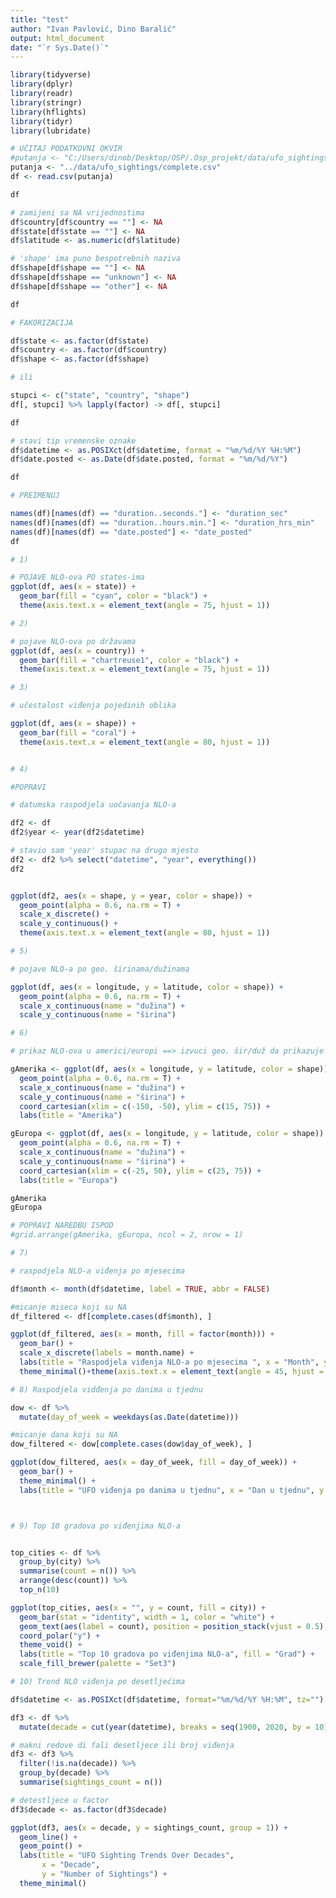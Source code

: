```yaml
---
title: "test"
author: "Ivan Pavlović, Dino Baralić"
output: html_document
date: "`r Sys.Date()`"
---
```


```r
library(tidyverse)
library(dplyr)
library(readr)
library(stringr)
library(hflights)
library(tidyr)
library(lubridate)
```

```r
# UČITAJ PODATKOVNI OKVIR
#putanja <- "C:/Users/dinob/Desktop/OSP/.Osp_projekt/data/ufo_sightings/complete.csv"
putanja <- "../data/ufo_sightings/complete.csv"
df <- read.csv(putanja)

df
```
```r

# zamijeni sa NA vrijednostima
df$country[df$country == ""] <- NA
df$state[df$state == ""] <- NA
df$latitude <- as.numeric(df$latitude)

# 'shape' ima puno bespotrebnih naziva
df$shape[df$shape == ""] <- NA
df$shape[df$shape == "unknown"] <- NA
df$shape[df$shape == "other"] <- NA

df

```



```r
# FAKORIZACIJA

df$state <- as.factor(df$state)
df$country <- as.factor(df$country)
df$shape <- as.factor(df$shape)

# ili

stupci <- c("state", "country", "shape")
df[, stupci] %>% lapply(factor) -> df[, stupci]

df

```

```r

# stavi tip vremenske oznake
df$datetime <- as.POSIXct(df$datetime, format = "%m/%d/%Y %H:%M")
df$date.posted <- as.Date(df$date.posted, format = "%m/%d/%Y")

df

```


```r
# PREIMENUJ

names(df)[names(df) == "duration..seconds."] <- "duration_sec"
names(df)[names(df) == "duration..hours.min."] <- "duration_hrs_min"
names(df)[names(df) == "date.posted"] <- "date_posted"
df

```

```r
# 1)

# POJAVE NLO-ova PO states-ima
ggplot(df, aes(x = state)) +
  geom_bar(fill = "cyan", color = "black") +
  theme(axis.text.x = element_text(angle = 75, hjust = 1))


```


```r
# 2)

# pojave NLO-ova po državama
ggplot(df, aes(x = country)) +
  geom_bar(fill = "chartreuse1", color = "black") +
  theme(axis.text.x = element_text(angle = 75, hjust = 1))

```


```r
# 3)

# učestalost viđenja pojedinih oblika

ggplot(df, aes(x = shape)) +
  geom_bar(fill = "coral") +
  theme(axis.text.x = element_text(angle = 80, hjust = 1))



```

```r
# 4)

#POPRAVI

# datumska raspodjela uočavanja NLO-a

df2 <- df
df2$year <- year(df2$datetime)

# stavio sam 'year' stupac na drugo mjesto
df2 <- df2 %>% select("datetime", "year", everything()) 
df2


ggplot(df2, aes(x = shape, y = year, color = shape)) +
  geom_point(alpha = 0.6, na.rm = T) +
  scale_x_discrete() +
  scale_y_continuous() +
  theme(axis.text.x = element_text(angle = 80, hjust = 1))


```


```r
# 5)

# pojave NLO-a po geo. širinama/dužinama

ggplot(df, aes(x = longitude, y = latitude, color = shape)) +
  geom_point(alpha = 0.6, na.rm = T) +
  scale_x_continuous(name = "dužina") +
  scale_y_continuous(name = "širina")

```


```r
# 6)

# prikaz NLO-ova u americi/europi ==> izvuci geo. šir/duž da prikazuje samo ameriku/europu

gAmerika <- ggplot(df, aes(x = longitude, y = latitude, color = shape)) +
  geom_point(alpha = 0.6, na.rm = T) +
  scale_x_continuous(name = "dužina") +
  scale_y_continuous(name = "širina") +
  coord_cartesian(xlim = c(-150, -50), ylim = c(15, 75)) +
  labs(title = "Amerika")

gEuropa <- ggplot(df, aes(x = longitude, y = latitude, color = shape)) +
  geom_point(alpha = 0.6, na.rm = T) +
  scale_x_continuous(name = "dužina") +
  scale_y_continuous(name = "širina") +
  coord_cartesian(xlim = c(-25, 50), ylim = c(25, 75)) +
  labs(title = "Europa")

gAmerika
gEuropa

# POPRAVI NAREDBU ISPOD
#grid.arrange(gAmerika, gEuropa, ncol = 2, nrow = 1)

```

```r
# 7)

# raspodjela NLO-a viđenja po mjesecima 

df$month <- month(df$datetime, label = TRUE, abbr = FALSE)

#micanje miseca koji su NA
df_filtered <- df[complete.cases(df$month), ]

ggplot(df_filtered, aes(x = month, fill = factor(month))) +
  geom_bar() +
  scale_x_discrete(labels = month.name) +  
  labs(title = "Raspodjela viđenja NLO-a po mjesecima ", x = "Month", y = "Count") +
  theme_minimal()+theme(axis.text.x = element_text(angle = 45, hjust = 1))


```




```r
# 8) Raspodjela vidđenja po danima u tjednu

dow <- df %>%
  mutate(day_of_week = weekdays(as.Date(datetime)))

#micanje dana koji su NA
dow_filtered <- dow[complete.cases(dow$day_of_week), ]

ggplot(dow_filtered, aes(x = day_of_week, fill = day_of_week)) +
  geom_bar() +
  theme_minimal() +
  labs(title = "UFO viđenja po danima u tjednu", x = "Dan u tjednu", y = "Broj viđenja")




```

```r
# 9) Top 10 gradova po viđenjima NLO-a


top_cities <- df %>% 
  group_by(city) %>%
  summarise(count = n()) %>%
  arrange(desc(count)) %>%
  top_n(10) 

ggplot(top_cities, aes(x = "", y = count, fill = city)) +
  geom_bar(stat = "identity", width = 1, color = "white") +
  geom_text(aes(label = count), position = position_stack(vjust = 0.5), size = 3) +
  coord_polar("y") +
  theme_void() +
  labs(title = "Top 10 gradova po viđenjima NLO-a", fill = "Grad") +
  scale_fill_brewer(palette = "Set3")  


```


```r
# 10) Trend NLO viđenja po desetljećima

df$datetime <- as.POSIXct(df$datetime, format="%m/%d/%Y %H:%M", tz="")

df3 <- df %>%
  mutate(decade = cut(year(datetime), breaks = seq(1900, 2020, by = 10), labels = seq(1900, 2020, by = 10)[-1]))

# makni redove di fali desetljece ili broj viđenja
df3 <- df3 %>%
  filter(!is.na(decade)) %>%
  group_by(decade) %>%
  summarise(sightings_count = n())

# detestljece u factor
df3$decade <- as.factor(df3$decade)

ggplot(df3, aes(x = decade, y = sightings_count, group = 1)) +
  geom_line() +
  geom_point() +
  labs(title = "UFO Sighting Trends Over Decades",
       x = "Decade",
       y = "Number of Sightings") +
  theme_minimal()


```

